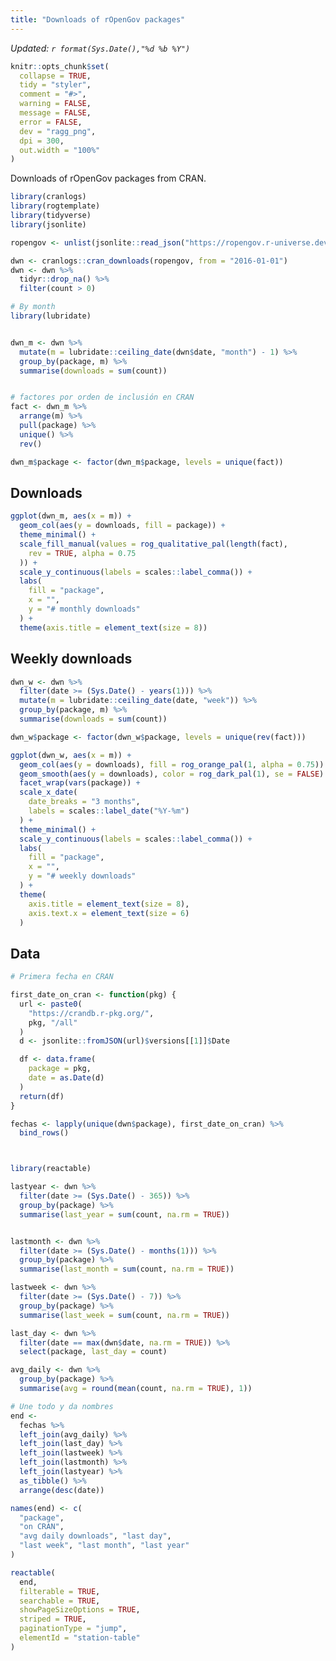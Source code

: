 ```yaml
---
title: "Downloads of rOpenGov packages"
---
```


*Updated: `r format(Sys.Date(),"%d %b %Y")`*


```r
knitr::opts_chunk$set(
  collapse = TRUE,
  tidy = "styler",
  comment = "#>",
  warning = FALSE,
  message = FALSE,
  error = FALSE,
  dev = "ragg_png",
  dpi = 300,
  out.width = "100%"
)
```

Downloads of rOpenGov packages from CRAN.


```r
library(cranlogs)
library(rogtemplate)
library(tidyverse)
library(jsonlite)

ropengov <- unlist(jsonlite::read_json("https://ropengov.r-universe.dev/packages"))

dwn <- cranlogs::cran_downloads(ropengov, from = "2016-01-01")
dwn <- dwn %>%
  tidyr::drop_na() %>%
  filter(count > 0)

# By month
library(lubridate)


dwn_m <- dwn %>%
  mutate(m = lubridate::ceiling_date(dwn$date, "month") - 1) %>%
  group_by(package, m) %>%
  summarise(downloads = sum(count))


# factores por orden de inclusión en CRAN
fact <- dwn_m %>%
  arrange(m) %>%
  pull(package) %>%
  unique() %>%
  rev()

dwn_m$package <- factor(dwn_m$package, levels = unique(fact))
```


## Downloads

```r

ggplot(dwn_m, aes(x = m)) +
  geom_col(aes(y = downloads, fill = package)) +
  theme_minimal() +
  scale_fill_manual(values = rog_qualitative_pal(length(fact),
    rev = TRUE, alpha = 0.75
  )) +
  scale_y_continuous(labels = scales::label_comma()) +
  labs(
    fill = "package",
    x = "",
    y = "# monthly downloads"
  ) +
  theme(axis.title = element_text(size = 8))
```

## Weekly downloads

```r

dwn_w <- dwn %>%
  filter(date >= (Sys.Date() - years(1))) %>%
  mutate(m = lubridate::ceiling_date(date, "week")) %>%
  group_by(package, m) %>%
  summarise(downloads = sum(count))

dwn_w$package <- factor(dwn_w$package, levels = unique(rev(fact)))

ggplot(dwn_w, aes(x = m)) +
  geom_col(aes(y = downloads), fill = rog_orange_pal(1, alpha = 0.75)) +
  geom_smooth(aes(y = downloads), color = rog_dark_pal(1), se = FALSE) +
  facet_wrap(vars(package)) +
  scale_x_date(
    date_breaks = "3 months",
    labels = scales::label_date("%Y-%m")
  ) +
  theme_minimal() +
  scale_y_continuous(labels = scales::label_comma()) +
  labs(
    fill = "package",
    x = "",
    y = "# weekly downloads"
  ) +
  theme(
    axis.title = element_text(size = 8),
    axis.text.x = element_text(size = 6)
  )
```


## Data

```r

# Primera fecha en CRAN

first_date_on_cran <- function(pkg) {
  url <- paste0(
    "https://crandb.r-pkg.org/",
    pkg, "/all"
  )
  d <- jsonlite::fromJSON(url)$versions[[1]]$Date

  df <- data.frame(
    package = pkg,
    date = as.Date(d)
  )
  return(df)
}

fechas <- lapply(unique(dwn$package), first_date_on_cran) %>%
  bind_rows()



library(reactable)

lastyear <- dwn %>%
  filter(date >= (Sys.Date() - 365)) %>%
  group_by(package) %>%
  summarise(last_year = sum(count, na.rm = TRUE))


lastmonth <- dwn %>%
  filter(date >= (Sys.Date() - months(1))) %>%
  group_by(package) %>%
  summarise(last_month = sum(count, na.rm = TRUE))

lastweek <- dwn %>%
  filter(date >= (Sys.Date() - 7)) %>%
  group_by(package) %>%
  summarise(last_week = sum(count, na.rm = TRUE))

last_day <- dwn %>%
  filter(date == max(dwn$date, na.rm = TRUE)) %>%
  select(package, last_day = count)

avg_daily <- dwn %>%
  group_by(package) %>%
  summarise(avg = round(mean(count, na.rm = TRUE), 1))

# Une todo y da nombres
end <-
  fechas %>%
  left_join(avg_daily) %>%
  left_join(last_day) %>%
  left_join(lastweek) %>%
  left_join(lastmonth) %>%
  left_join(lastyear) %>%
  as_tibble() %>%
  arrange(desc(date))

names(end) <- c(
  "package",
  "on CRAN",
  "avg daily downloads", "last day",
  "last week", "last month", "last year"
)

reactable(
  end,
  filterable = TRUE,
  searchable = TRUE,
  showPageSizeOptions = TRUE,
  striped = TRUE,
  paginationType = "jump",
  elementId = "station-table"
)
```
